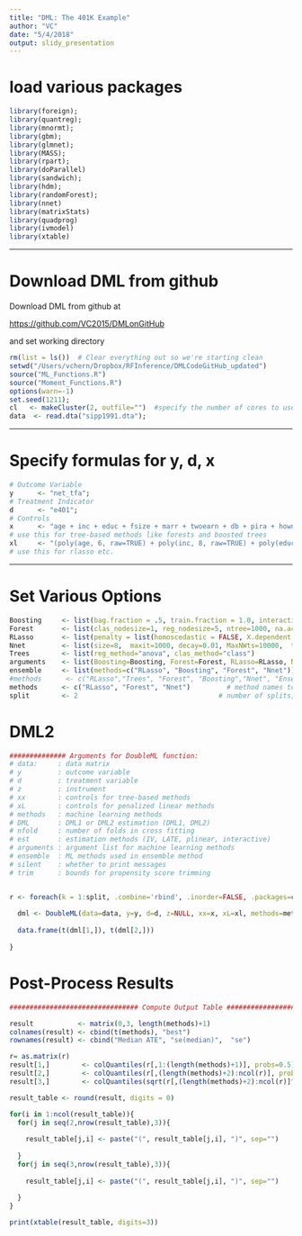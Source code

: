 ```yaml
---
title: "DML: The 401K Example"
author: "VC"
date: "5/4/2018"
output: slidy_presentation
---
```




# load various packages

```r
library(foreign);
library(quantreg);
library(mnormt);
library(gbm);
library(glmnet);
library(MASS);
library(rpart);
library(doParallel)
library(sandwich);
library(hdm);
library(randomForest);
library(nnet)
library(matrixStats)
library(quadprog)
library(ivmodel)
library(xtable)
```
---

# Download DML from github 

Download DML from github at

<https://github.com/VC2015/DMLonGitHub>

and set working directory


```r
rm(list = ls())  # Clear everything out so we're starting clean
setwd("/Users/vchern/Dropbox/RFInference/DMLCodeGitHub_updated")
source("ML_Functions.R")  
source("Moment_Functions.R")  
options(warn=-1)
set.seed(1211);
cl   <- makeCluster(2, outfile="")  #specify the number of cores to use.
data  <- read.dta("sipp1991.dta");
```

------

# Specify formulas for y, d, x

```r
# Outcome Variable
y      <- "net_tfa";
# Treatment Indicator
d      <- "e401";  
# Controls
x      <- "age + inc + educ + fsize + marr + twoearn + db + pira + hown" ;
# use this for tree-based methods like forests and boosted trees
xl     <- "(poly(age, 6, raw=TRUE) + poly(inc, 8, raw=TRUE) + poly(educ, 4, raw=TRUE) + poly(fsize, 2, raw=TRUE) + marr + twoearn + db + pira + hown)^2";  
# use this for rlasso etc.
```
-----

# Set Various Options

```r
Boosting     <- list(bag.fraction = .5, train.fraction = 1.0, interaction.depth=2, n.trees=1000, shrinkage=.01, n.cores=1, cv.folds=5, verbose = FALSE, clas_dist= 'adaboost', reg_dist='gaussian')
Forest       <- list(clas_nodesize=1, reg_nodesize=5, ntree=1000, na.action=na.omit, replace=TRUE)
RLasso       <- list(penalty = list(homoscedastic = FALSE, X.dependent.lambda =FALSE, lambda.start = NULL, c = 1.1), intercept = TRUE)
Nnet         <- list(size=8,  maxit=1000, decay=0.01, MaxNWts=10000,  trace=FALSE)
Trees        <- list(reg_method="anova", clas_method="class")
arguments    <- list(Boosting=Boosting, Forest=Forest, RLasso=RLasso, Nnet=Nnet, Trees=Trees)
ensemble     <- list(methods=c("RLasso", "Boosting", "Forest", "Nnet"))              # specify methods for the ensemble estimation
#methods      <- c("RLasso","Trees", "Forest", "Boosting","Nnet", "Ensemble")         # method names to be estimated
methods      <- c("RLasso", "Forest", "Nnet")         # method names to be estimated
split        <- 2                                   # number of splits; the paper uses 100
```

# DML2

```r
############## Arguments for DoubleML function:
# data:     : data matrix
# y         : outcome variable
# d         : treatment variable
# z         : instrument
# xx        : controls for tree-based methods
# xL        : controls for penalized linear methods
# methods   : machine learning methods
# DML       : DML1 or DML2 estimation (DML1, DML2)
# nfold     : number of folds in cross fitting
# est       : estimation methods (IV, LATE, plinear, interactive)
# arguments : argument list for machine learning methods
# ensemble  : ML methods used in ensemble method
# silent    : whether to print messages
# trim      : bounds for propensity score trimming


r <- foreach(k = 1:split, .combine='rbind', .inorder=FALSE, .packages=c('MASS','randomForest','neuralnet','gbm', 'sandwich', 'hdm', 'nnet', 'rpart','glmnet')) %dopar% { 
  
  dml <- DoubleML(data=data, y=y, d=d, z=NULL, xx=x, xL=xl, methods=methods, DML="DML2", nfold=2, est="plinear", arguments=arguments, ensemble=ensemble, silent=FALSE, trim=c(0.01,0.99)) 
  
  data.frame(t(dml[1,]), t(dml[2,]))
  
}
```

# Post-Process Results

```r

################################ Compute Output Table ########################################

result           <- matrix(0,3, length(methods)+1)
colnames(result) <- cbind(t(methods), "best")
rownames(result) <- cbind("Median ATE", "se(median)",  "se")

r= as.matrix(r)
result[1,]        <- colQuantiles(r[,1:(length(methods)+1)], probs=0.5)
result[2,]        <- colQuantiles(r[,(length(methods)+2):ncol(r)], probs=0.5)
result[3,]        <- colQuantiles(sqrt(r[,(length(methods)+2):ncol(r)]^2+(r[,1:(length(methods)+1)] - colQuantiles(r[,1:(length(methods)+1)], probs=0.5))^2), probs=0.5)

result_table <- round(result, digits = 0)

for(i in 1:ncol(result_table)){
  for(j in seq(2,nrow(result_table),3)){
    
    result_table[j,i] <- paste("(", result_table[j,i], ")", sep="")
    
  }
  for(j in seq(3,nrow(result_table),3)){
    
    result_table[j,i] <- paste("(", result_table[j,i], ")", sep="")
    
  }
}

print(xtable(result_table, digits=3))
```


